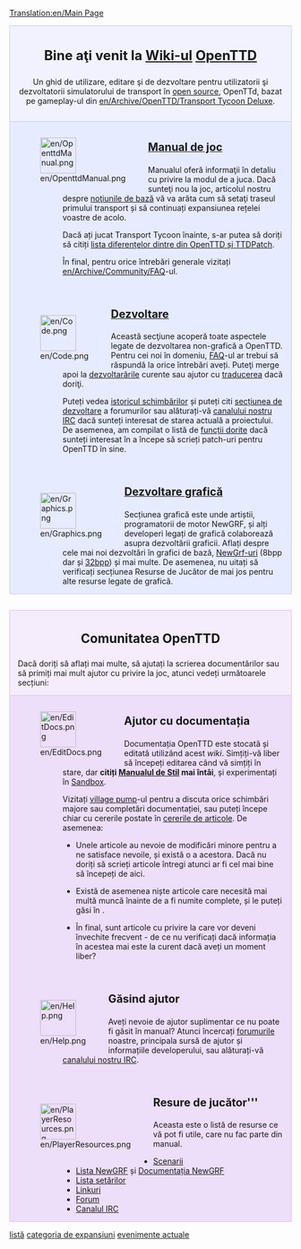 [[Translation:en/Main Page]]

<div style="background-color: #f1f2fe; border: 1px solid #c7c8fe; margin: 0; padding: 1em 1em 1em 1em; text-align:center">
<div style="font-size:1.7em; font-weight:bold"> Bine aţi venit la <span class="plainlinks">[http://ro.wikipedia.org/wiki/Wiki Wiki-ul] [http://www.openttd.org/ OpenTTD]</span></div>
Un ghid de utilizare, editare şi de dezvoltare pentru utilizatorii şi dezvoltatorii simulatorului de transport în [http://www.opensource.org/ open source], OpenTTd, bazat pe gameplay-ul din [[en/Archive/OpenTTD/Transport Tycoon Deluxe]].
</div>
<div style="background-color: #E7EBFF; border: 1px solid #c7c8fe; border-top:none; padding: 1em 1em 0em 1em; margin-bottom:2em">
<div style="float:left">[[File:en/OpenttdManual.png|64px]]</div>
<div style="margin-left:80px; margin-bottom:4em">
<div style="font-size:1.4em; font-weight:bold">[[ro/Manual/Main Page|Manual de joc]]</div>
Manualul oferă informaţii în detaliu cu privire la modul de a juca. Dacă sunteţi nou la joc, articolul nostru despre [[en/Manual/Tutorial/Main Page|noţiunile de bază]] vă va arăta cum să setaţi traseul primului transport și să continuați expansiunea rețelei voastre de acolo.

Dacă ați jucat Transport Tycoon înainte, s-ar putea să doriți să citiți [[en/Archive/OpenTTD/Changes from TTD|lista diferențelor dintre din OpenTTD și TTDPatch]].

În final, pentru orice întrebări generale vizitați [[en/Archive/Community/FAQ]]-ul.</div>

<div style="float:left">[[File:en/Code.png|64px]]</div>
<div style="margin-left:80px; margin-bottom:4em">
<div style="font-size:1.4em; font-weight:bold">[[ro/Development/Main Page|Dezvoltare]]</div>
Această secţiune acoperă toate aspectele legate de dezvoltarea non-grafică a OpenTTD. Pentru cei noi în domeniu,  [[en/Development/FAQ development | FAQ]]-ul ar trebui să răspundă la orice întrebări aveți. Puteţi merge apoi la [[ro/Development/Main Page|dezvoltarările]] curente sau ajutor cu [[en/Archive/Community/Internationalization| traducerea]] dacă doriţi.

Puteți vedea [http://hg.openttd.org/openttd/trunk.hg/shortlog istoricul schimbărilor] și puteți citi [http://www.tt-forums.net/viewforum.php?f=33 secțiunea de dezvoltare] a forumurilor sau alăturați-vă [[en/Development/IRC channel|canalului nostru IRC]] dacă sunteți interesat de starea actuală a proiectului.<br>

De asemenea, am compilat o listă de [[en/Archive/Community/Todo list|funcții dorite]] dacă sunteți interesat în a începe să scrieți patch-uri pentru OpenTTD în sine.
</div>

<div style="float:left">[[File:en/Graphics.png|64px]]</div>
<div style="margin-left:80px; margin-bottom:1em; min-height:64px">
<div style="font-size:1.4em; font-weight:bold">[[en/Development/NewGRF/Main Page|Dezvoltare grafică]]</div>
Secțiunea grafică este unde artiștii, programatorii de motor NewGRF, și alți developeri legați de grafică colaborează asupra dezvoltării graficii. Aflați despre cele mai noi dezvoltări în grafici de bază, [[en/Manual/NewGRF| NewGrf-uri]] (8bpp dar și [[en/Community/NewGRF/Playing with 32 bpp graphics|32bpp]]) și mai multe. De asemenea, nu uitați să verificați secțiunea Resurse de Jucător de mai jos pentru alte resurse legate de grafică.
</div>

</div>

<div style="background-color: #F5EDFC; border: 1px solid #E1BBFF; margin: 0; padding: 1em 1em 0em 1em;">
<div style="font-size:1.6em; font-weight:bold; text-align:center">Comunitatea OpenTTD</div>
Dacă doriți să aflați mai multe, să ajutați la scrierea documentărilor sau să primiți mai mult ajutor cu privire la joc, atunci vedeți următoarele secțiuni:
</div>

<div style="background-color: #EDDEFA; border: 1px solid #E1BBFF; border-top:none; padding: 1em 1em 0em 1em;">

<div style="float:left">[[File:en/EditDocs.png|64px]]</div>
<div style="margin-left:80px; margin-bottom:4em">
<div style="font-size:1.4em; font-weight:bold">Ajutor cu documentația</div>
Documentația OpenTTD este stocată și editată utilizând acest <em>wiki</em>. Simțiți-vă liber să începeți editarea când vă simțiți în stare, dar '''citiți [[en/Wiki/Manual of Style|Manualul de Stil]] mai întâi''', și experimentați în [[en/Sandbox|Sandbox]].

Vizitați [[en/Archive/Community/Village Pump|village pump]]-ul pentru a discuta orice schimbări majore sau completări documentației, sau puteți începe chiar cu cererile postate în [[en/Requested Articles| cererile de articole]]. De asemenea:

*Unele articole au nevoie de modificări minore pentru a ne satisface nevoile, și există o [[Category:en/To do|listă]] a acestora. Dacă nu doriți să scrieți articole întregi atunci ar fi cel mai bine să începeți de aici.

*Există de asemenea niște articole care necesită mai multă muncă înainte de a fi numite complete, și le puteți găsi în [[Category:en/Articles to be expanded|categoria de expansiuni]].

*În final, sunt articole cu privire la [[Category:en/Current events| evenimente actuale]] care vor deveni învechite frecvent - de ce nu verificați dacă informația în acestea mai este la curent dacă aveți un moment liber?
</div>

<div style="float:left">[[File:en/Help.png|64px]]</div>
<div style="margin-left:80px; margin-bottom:4em">
<div style="font-size:1.4em; font-weight:bold">Găsind ajutor</div>
Aveți nevoie de ajutor suplimentar ce nu poate fi găsit în manual? Atunci încercați [http://www.tt-forums.net/viewforum.php?f=55 forumurile] noastre, principala sursă de ajutor și informațiile developerului, sau alăturați-vă [[en/Development/IRC channel|canalului nostru IRC]].
</div>

<div style="float:left">[[File:en/PlayerResources.png|64px]]</div>
<div style="margin-left:80px; margin-bottom:1em">
<div style="font-size:1.4em; font-weight:bold">Resure de jucător'''</div>
Aceasta este o listă de resurse ce vă pot fi utile, care nu fac parte din manual.
*[[en/Archive/Lists/List of player-made scenarios|Scenarii]]
*[[en/Community/NewGRF/Main Page|Lista NewGRF]] și [[en/Manual/NewGRF|Documentația NewGRF]]
*[[en/Archive/Manual/Settings/Advanced Settings|Lista setărilor]]
*[[en/Archive/Lists/Links|Linkuri]]
*[http://www.tt-forums.net/viewforum.php?f=55 Forum]
*[[en/Development/IRC channel|Canalul IRC]]
</div>
</div>